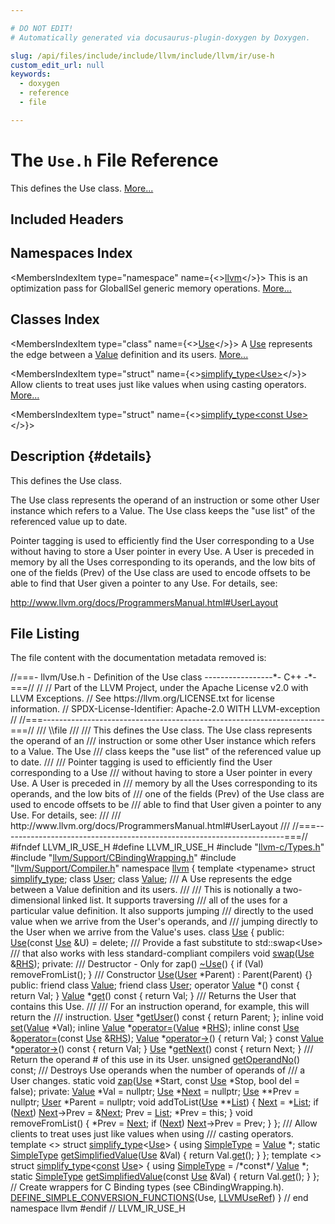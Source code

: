 ```yaml
---

# DO NOT EDIT!
# Automatically generated via docusaurus-plugin-doxygen by Doxygen.

slug: /api/files/include/include/llvm/include/llvm/ir/use-h
custom_edit_url: null
keywords:
  - doxygen
  - reference
  - file

---
```





# The `Use.h` File Reference

<DoxygenPage pluginConfig={pluginConfig}>

This defines the Use class. <a href="#details">More...</a>

## Included Headers

<IncludesList>
<IncludesListItem
  filePath="llvm-c/Types.h"
  permalink="/docs/api/files/include/include/llvm-c/types-h"
  isLocal="true" />
<IncludesListItem
  filePath="llvm/Support/CBindingWrapping.h"
  permalink="/docs/api/files/include/include/llvm/include/llvm/support/cbindingwrapping-h"
  isLocal="true" />
<IncludesListItem
  filePath="llvm/Support/Compiler.h"
  permalink="/docs/api/files/include/include/llvm/include/llvm/support/compiler-h"
  isLocal="true" />
</IncludesList>

## Namespaces Index

<MembersIndex>

<MembersIndexItem
  type="namespace"
  name={<><a href="/docs/api/namespaces/llvm">llvm</a></>}>
This is an optimization pass for GlobalISel generic memory operations. <a href="/docs/api/namespaces/llvm/#details">More...</a>
</MembersIndexItem>

</MembersIndex>

## Classes Index

<MembersIndex>

<MembersIndexItem
  type="class"
  name={<><a href="/docs/api/classes/llvm/use">Use</a></>}>
A <a href="/docs/api/classes/llvm/use">Use</a> represents the edge between a <a href="/docs/api/classes/llvm/value">Value</a> definition and its users. <a href="/docs/api/classes/llvm/use/#details">More...</a>
</MembersIndexItem>

<MembersIndexItem
  type="struct"
  name={<><a href="/docs/api/structs/llvm/simplify-type-27218edf7fb98a791934726f4ff31474">simplify_type&lt;Use&gt;</a></>}>
Allow clients to treat uses just like values when using casting operators. <a href="/docs/api/structs/llvm/simplify-type-27218edf7fb98a791934726f4ff31474/#details">More...</a>
</MembersIndexItem>

<MembersIndexItem
  type="struct"
  name={<><a href="/docs/api/structs/llvm/simplify-type-281e69781494059eea45e68051c37fd3">simplify_type&lt;const Use&gt;</a></>}>
</MembersIndexItem>

</MembersIndex>

## Description {#details}

This defines the Use class.

The Use class represents the operand of an instruction or some other User instance which refers to a Value. The Use class keeps the &quot;use list&quot; of the referenced value up to date.

Pointer tagging is used to efficiently find the User corresponding to a Use without having to store a User pointer in every Use. A User is preceded in memory by all the Uses corresponding to its operands, and the low bits of one of the fields (Prev) of the Use class are used to encode offsets to be able to find that User given a pointer to any Use. For details, see:

<a href="http://www.llvm.org/docs/ProgrammersManual.html#UserLayout">http://www.llvm.org/docs/ProgrammersManual.html#UserLayout</a>

## File Listing

The file content with the documentation metadata removed is:

<ProgramListing>

<Link id="l00001" /><CodeLine lineNumber="1"><Highlight kind="comment">//===- llvm/Use.h - Definition of the Use class -----------------&#42;- C++ -&#42;-===//</Highlight><Highlight kind="normal"></Highlight></CodeLine>
<Link id="l00002" /><CodeLine lineNumber="2"><Highlight kind="normal"></Highlight><Highlight kind="comment">//</Highlight><Highlight kind="normal"></Highlight></CodeLine>
<Link id="l00003" /><CodeLine lineNumber="3"><Highlight kind="normal"></Highlight><Highlight kind="comment">// Part of the LLVM Project, under the Apache License v2.0 with LLVM Exceptions.</Highlight><Highlight kind="normal"></Highlight></CodeLine>
<Link id="l00004" /><CodeLine lineNumber="4"><Highlight kind="normal"></Highlight><Highlight kind="comment">// See https://llvm.org/LICENSE.txt for license information.</Highlight><Highlight kind="normal"></Highlight></CodeLine>
<Link id="l00005" /><CodeLine lineNumber="5"><Highlight kind="normal"></Highlight><Highlight kind="comment">// SPDX-License-Identifier: Apache-2.0 WITH LLVM-exception</Highlight><Highlight kind="normal"></Highlight></CodeLine>
<Link id="l00006" /><CodeLine lineNumber="6"><Highlight kind="normal"></Highlight><Highlight kind="comment">//</Highlight><Highlight kind="normal"></Highlight></CodeLine>
<Link id="l00007" /><CodeLine lineNumber="7"><Highlight kind="normal"></Highlight><Highlight kind="comment">//===----------------------------------------------------------------------===//</Highlight><Highlight kind="comment"></Highlight></CodeLine>
<Link id="l00008" /><CodeLine lineNumber="8"><Highlight kind="comment">/// \\file</Highlight></CodeLine>
<Link id="l00009" /><CodeLine lineNumber="9"><Highlight kind="comment">///</Highlight></CodeLine>
<Link id="l00010" /><CodeLine lineNumber="10"><Highlight kind="comment">/// This defines the Use class.  The Use class represents the operand of an</Highlight></CodeLine>
<Link id="l00011" /><CodeLine lineNumber="11"><Highlight kind="comment">/// instruction or some other User instance which refers to a Value.  The Use</Highlight></CodeLine>
<Link id="l00012" /><CodeLine lineNumber="12"><Highlight kind="comment">/// class keeps the &quot;use list&quot; of the referenced value up to date.</Highlight></CodeLine>
<Link id="l00013" /><CodeLine lineNumber="13"><Highlight kind="comment">///</Highlight></CodeLine>
<Link id="l00014" /><CodeLine lineNumber="14"><Highlight kind="comment">/// Pointer tagging is used to efficiently find the User corresponding to a Use</Highlight></CodeLine>
<Link id="l00015" /><CodeLine lineNumber="15"><Highlight kind="comment">/// without having to store a User pointer in every Use. A User is preceded in</Highlight></CodeLine>
<Link id="l00016" /><CodeLine lineNumber="16"><Highlight kind="comment">/// memory by all the Uses corresponding to its operands, and the low bits of</Highlight></CodeLine>
<Link id="l00017" /><CodeLine lineNumber="17"><Highlight kind="comment">/// one of the fields (Prev) of the Use class are used to encode offsets to be</Highlight></CodeLine>
<Link id="l00018" /><CodeLine lineNumber="18"><Highlight kind="comment">/// able to find that User given a pointer to any Use. For details, see:</Highlight></CodeLine>
<Link id="l00019" /><CodeLine lineNumber="19"><Highlight kind="comment">///</Highlight></CodeLine>
<Link id="l00020" /><CodeLine lineNumber="20"><Highlight kind="comment">///   http://www.llvm.org/docs/ProgrammersManual.html#UserLayout</Highlight></CodeLine>
<Link id="l00021" /><CodeLine lineNumber="21"><Highlight kind="comment">///</Highlight><Highlight kind="normal"></Highlight></CodeLine>
<Link id="l00022" /><CodeLine lineNumber="22"><Highlight kind="normal"></Highlight><Highlight kind="comment">//===----------------------------------------------------------------------===//</Highlight><Highlight kind="normal"></Highlight></CodeLine>
<Link id="l00023" /><CodeLine lineNumber="23"><Highlight kind="normal"></Highlight></CodeLine>
<Link id="l00024" /><CodeLine lineNumber="24"><Highlight kind="normal"></Highlight><Highlight kind="preprocessor">#ifndef LLVM&#95;IR&#95;USE&#95;H</Highlight><Highlight kind="normal"></Highlight></CodeLine>
<Link id="l00025" /><CodeLine lineNumber="25"><Highlight kind="normal"></Highlight><Highlight kind="preprocessor">#define LLVM&#95;IR&#95;USE&#95;H</Highlight><Highlight kind="normal"></Highlight></CodeLine>
<Link id="l00026" /><CodeLine lineNumber="26"><Highlight kind="normal"></Highlight></CodeLine>
<Link id="l00027" /><CodeLine lineNumber="27"><Highlight kind="normal"></Highlight><Highlight kind="preprocessor">#include &quot;<a href="/docs/api/files/include/include/llvm-c/types-h">llvm-c/Types.h</a>&quot;</Highlight><Highlight kind="normal"></Highlight></CodeLine>
<Link id="l00028" /><CodeLine lineNumber="28"><Highlight kind="normal"></Highlight><Highlight kind="preprocessor">#include &quot;<a href="/docs/api/files/include/include/llvm/include/llvm/support/cbindingwrapping-h">llvm/Support/CBindingWrapping.h</a>&quot;</Highlight><Highlight kind="normal"></Highlight></CodeLine>
<Link id="l00029" /><CodeLine lineNumber="29"><Highlight kind="normal"></Highlight><Highlight kind="preprocessor">#include &quot;<a href="/docs/api/files/include/include/llvm/include/llvm/support/compiler-h">llvm/Support/Compiler.h</a>&quot;</Highlight><Highlight kind="normal"></Highlight></CodeLine>
<Link id="l00030" /><CodeLine lineNumber="30"><Highlight kind="normal"></Highlight></CodeLine>
<Link id="l00031" /><CodeLine lineNumber="31"><Highlight kind="normal"></Highlight><Highlight kind="keyword">namespace </Highlight><Highlight kind="normal"><a href="/docs/api/namespaces/llvm">llvm</a> &#123;</Highlight></CodeLine>
<Link id="l00032" /><CodeLine lineNumber="32"><Highlight kind="normal"></Highlight></CodeLine>
<Link id="l00033" /><CodeLine lineNumber="33"><Highlight kind="normal"></Highlight><Highlight kind="keyword">template</Highlight><Highlight kind="normal"> &lt;</Highlight><Highlight kind="keyword">typename</Highlight><Highlight kind="normal">&gt; </Highlight><Highlight kind="keyword">struct </Highlight><Highlight kind="normal"><a href="/docs/api/structs/llvm/simplify-type">simplify&#95;type</a>;</Highlight></CodeLine>
<Link id="l00034" /><CodeLine lineNumber="34"><Highlight kind="normal"></Highlight><Highlight kind="keyword">class </Highlight><Highlight kind="normal"><a href="/docs/api/classes/llvm/user">User</a>;</Highlight></CodeLine>
<Link id="l00035" /><CodeLine lineNumber="35"><Highlight kind="normal"></Highlight><Highlight kind="keyword">class </Highlight><Highlight kind="normal"><a href="/docs/api/classes/llvm/value">Value</a>;</Highlight></CodeLine>
<Link id="l00036" /><CodeLine lineNumber="36"><Highlight kind="normal"></Highlight><Highlight kind="comment"></Highlight></CodeLine>
<Link id="l00037" /><CodeLine lineNumber="37"><Highlight kind="comment">/// A Use represents the edge between a Value definition and its users.</Highlight></CodeLine>
<Link id="l00038" /><CodeLine lineNumber="38"><Highlight kind="comment">///</Highlight></CodeLine>
<Link id="l00039" /><CodeLine lineNumber="39"><Highlight kind="comment">/// This is notionally a two-dimensional linked list. It supports traversing</Highlight></CodeLine>
<Link id="l00040" /><CodeLine lineNumber="40"><Highlight kind="comment">/// all of the uses for a particular value definition. It also supports jumping</Highlight></CodeLine>
<Link id="l00041" /><CodeLine lineNumber="41"><Highlight kind="comment">/// directly to the used value when we arrive from the User&#39;s operands, and</Highlight></CodeLine>
<Link id="l00042" /><CodeLine lineNumber="42"><Highlight kind="comment">/// jumping directly to the User when we arrive from the Value&#39;s uses.</Highlight><Highlight kind="normal"></Highlight></CodeLine>
<Link id="l00043" /><CodeLine lineNumber="43" lineLink="/docs/api/classes/llvm/use"><Highlight kind="normal"></Highlight><Highlight kind="keyword">class </Highlight><Highlight kind="normal"><a href="/docs/api/classes/llvm/use/#a5794eddf111636a89357ec2c4dfc600d">Use</a> &#123;</Highlight></CodeLine>
<Link id="l00044" /><CodeLine lineNumber="44"><Highlight kind="normal"></Highlight><Highlight kind="keyword">public</Highlight><Highlight kind="normal">:</Highlight></CodeLine>
<Link id="l00045" /><CodeLine lineNumber="45" lineLink="/docs/api/classes/llvm/use/#a5794eddf111636a89357ec2c4dfc600d"><Highlight kind="normal">  <a href="/docs/api/classes/llvm/use/#a5794eddf111636a89357ec2c4dfc600d">Use</a>(</Highlight><Highlight kind="keyword">const</Highlight><Highlight kind="normal"> <a href="/docs/api/classes/llvm/use/#a5794eddf111636a89357ec2c4dfc600d">Use</a> &amp;U) = </Highlight><Highlight kind="keyword">delete</Highlight><Highlight kind="normal">;</Highlight></CodeLine>
<Link id="l00046" /><CodeLine lineNumber="46"><Highlight kind="normal"></Highlight><Highlight kind="comment"></Highlight></CodeLine>
<Link id="l00047" /><CodeLine lineNumber="47"><Highlight kind="comment">  /// Provide a fast substitute to std::swap&lt;Use&gt;</Highlight></CodeLine>
<Link id="l00048" /><CodeLine lineNumber="48"><Highlight kind="comment">  /// that also works with less standard-compliant compilers</Highlight><Highlight kind="normal"></Highlight></CodeLine>
<Link id="l00049" /><CodeLine lineNumber="49"><Highlight kind="normal">  </Highlight><Highlight kind="keywordtype">void</Highlight><Highlight kind="normal"> <a href="/docs/api/classes/llvm/use/#a571caa9e25e6854e940f5bd78b7d8c9b">swap</a>(<a href="/docs/api/classes/llvm/use/#a5794eddf111636a89357ec2c4dfc600d">Use</a> &amp;<a href="/docs/api/files/lib/lib/target/lib/target/x86/x86partialreduction-cpp/#a87b8bfbbe9d8f7146d7f20a5fb42efd0">RHS</a>);</Highlight></CodeLine>
<Link id="l00050" /><CodeLine lineNumber="50"><Highlight kind="normal"></Highlight></CodeLine>
<Link id="l00051" /><CodeLine lineNumber="51"><Highlight kind="normal"></Highlight><Highlight kind="keyword">private</Highlight><Highlight kind="normal">:</Highlight><Highlight kind="comment"></Highlight></CodeLine>
<Link id="l00052" /><CodeLine lineNumber="52"><Highlight kind="comment">  /// Destructor - Only for zap()</Highlight><Highlight kind="normal"></Highlight></CodeLine>
<Link id="l00053" /><CodeLine lineNumber="53"><Highlight kind="normal">  <a href="/docs/api/classes/llvm/use/#a5794eddf111636a89357ec2c4dfc600d">~Use</a>() &#123;</Highlight></CodeLine>
<Link id="l00054" /><CodeLine lineNumber="54"><Highlight kind="normal">    </Highlight><Highlight kind="keywordflow">if</Highlight><Highlight kind="normal"> (Val)</Highlight></CodeLine>
<Link id="l00055" /><CodeLine lineNumber="55"><Highlight kind="normal">      removeFromList();</Highlight></CodeLine>
<Link id="l00056" /><CodeLine lineNumber="56"><Highlight kind="normal">  &#125;</Highlight></CodeLine>
<Link id="l00057" /><CodeLine lineNumber="57"><Highlight kind="normal"></Highlight><Highlight kind="comment"></Highlight></CodeLine>
<Link id="l00058" /><CodeLine lineNumber="58"><Highlight kind="comment">  /// Constructor</Highlight><Highlight kind="normal"></Highlight></CodeLine>
<Link id="l00059" /><CodeLine lineNumber="59"><Highlight kind="normal">  <a href="/docs/api/classes/llvm/use/#a5794eddf111636a89357ec2c4dfc600d">Use</a>(<a href="/docs/api/classes/llvm/user">User</a> &#42;Parent) : Parent(Parent) &#123;&#125;</Highlight></CodeLine>
<Link id="l00060" /><CodeLine lineNumber="60"><Highlight kind="normal"></Highlight></CodeLine>
<Link id="l00061" /><CodeLine lineNumber="61"><Highlight kind="normal"></Highlight><Highlight kind="keyword">public</Highlight><Highlight kind="normal">:</Highlight></CodeLine>
<Link id="l00062" /><CodeLine lineNumber="62" lineLink="/docs/api/classes/llvm/use/#aeceedf6e1a7d48a588516ce2b1983d6f"><Highlight kind="normal">  </Highlight><Highlight kind="keyword">friend</Highlight><Highlight kind="normal"> </Highlight><Highlight kind="keyword">class </Highlight><Highlight kind="normal"><a href="/docs/api/classes/llvm/use/#aeceedf6e1a7d48a588516ce2b1983d6f">Value</a>;</Highlight></CodeLine>
<Link id="l00063" /><CodeLine lineNumber="63" lineLink="/docs/api/classes/llvm/use/#a38c437d9dcaefebe4efaf0edf00c45de"><Highlight kind="normal">  </Highlight><Highlight kind="keyword">friend</Highlight><Highlight kind="normal"> </Highlight><Highlight kind="keyword">class </Highlight><Highlight kind="normal"><a href="/docs/api/classes/llvm/use/#a38c437d9dcaefebe4efaf0edf00c45de">User</a>;</Highlight></CodeLine>
<Link id="l00064" /><CodeLine lineNumber="64"><Highlight kind="normal"></Highlight></CodeLine>
<Link id="l00065" /><CodeLine lineNumber="65" lineLink="/docs/api/classes/llvm/use/#a008e3d16a9e6648481a0d2b1a61bffa4"><Highlight kind="normal">  </Highlight><Highlight kind="keyword">operator</Highlight><Highlight kind="normal"> <a href="/docs/api/classes/llvm/use/#aeceedf6e1a7d48a588516ce2b1983d6f">Value</a> &#42;() </Highlight><Highlight kind="keyword">const</Highlight><Highlight kind="normal"> &#123; </Highlight><Highlight kind="keywordflow">return</Highlight><Highlight kind="normal"> Val; &#125;</Highlight></CodeLine>
<Link id="l00066" /><CodeLine lineNumber="66" lineLink="/docs/api/classes/llvm/use/#ad77c21b5dd2c8765f87e3fb054d68def"><Highlight kind="normal">  <a href="/docs/api/classes/llvm/use/#aeceedf6e1a7d48a588516ce2b1983d6f">Value</a> &#42;<a href="/docs/api/classes/llvm/use/#ad77c21b5dd2c8765f87e3fb054d68def">get</a>()</Highlight><Highlight kind="keyword"> const </Highlight><Highlight kind="normal">&#123; </Highlight><Highlight kind="keywordflow">return</Highlight><Highlight kind="normal"> Val; &#125;</Highlight></CodeLine>
<Link id="l00067" /><CodeLine lineNumber="67"><Highlight kind="normal"></Highlight><Highlight kind="comment"></Highlight></CodeLine>
<Link id="l00068" /><CodeLine lineNumber="68"><Highlight kind="comment">  /// Returns the User that contains this Use.</Highlight></CodeLine>
<Link id="l00069" /><CodeLine lineNumber="69"><Highlight kind="comment">  ///</Highlight></CodeLine>
<Link id="l00070" /><CodeLine lineNumber="70"><Highlight kind="comment">  /// For an instruction operand, for example, this will return the</Highlight></CodeLine>
<Link id="l00071" /><CodeLine lineNumber="71"><Highlight kind="comment">  /// instruction.</Highlight><Highlight kind="normal"></Highlight></CodeLine>
<Link id="l00072" /><CodeLine lineNumber="72" lineLink="/docs/api/classes/llvm/use/#a53a48d67682705c5f7f06ffc850fd622"><Highlight kind="normal">  <a href="/docs/api/classes/llvm/use/#a38c437d9dcaefebe4efaf0edf00c45de">User</a> &#42;<a href="/docs/api/classes/llvm/use/#a53a48d67682705c5f7f06ffc850fd622">getUser</a>()</Highlight><Highlight kind="keyword"> const </Highlight><Highlight kind="normal">&#123; </Highlight><Highlight kind="keywordflow">return</Highlight><Highlight kind="normal"> Parent; &#125;;</Highlight></CodeLine>
<Link id="l00073" /><CodeLine lineNumber="73"><Highlight kind="normal"></Highlight></CodeLine>
<Link id="l00074" /><CodeLine lineNumber="74"><Highlight kind="normal">  </Highlight><Highlight kind="keyword">inline</Highlight><Highlight kind="normal"> </Highlight><Highlight kind="keywordtype">void</Highlight><Highlight kind="normal"> <a href="/docs/api/classes/llvm/use/#a40360b4fa7b8e6920a68e5a8a0814f1f">set</a>(<a href="/docs/api/classes/llvm/value">Value</a> &#42;Val);</Highlight></CodeLine>
<Link id="l00075" /><CodeLine lineNumber="75"><Highlight kind="normal"></Highlight></CodeLine>
<Link id="l00076" /><CodeLine lineNumber="76"><Highlight kind="normal">  </Highlight><Highlight kind="keyword">inline</Highlight><Highlight kind="normal"> <a href="/docs/api/classes/llvm/value">Value</a> &#42;<a href="/docs/api/classes/llvm/use/#ada20e2dc9c9b0301ce74b2fc3f40b7ee">operator=</a>(<a href="/docs/api/classes/llvm/value">Value</a> &#42;<a href="/docs/api/files/lib/lib/target/lib/target/x86/x86partialreduction-cpp/#a87b8bfbbe9d8f7146d7f20a5fb42efd0">RHS</a>);</Highlight></CodeLine>
<Link id="l00077" /><CodeLine lineNumber="77"><Highlight kind="normal">  </Highlight><Highlight kind="keyword">inline</Highlight><Highlight kind="normal"> </Highlight><Highlight kind="keyword">const</Highlight><Highlight kind="normal"> <a href="/docs/api/classes/llvm/use">Use</a> &amp;<a href="/docs/api/classes/llvm/use/#ada20e2dc9c9b0301ce74b2fc3f40b7ee">operator=</a>(</Highlight><Highlight kind="keyword">const</Highlight><Highlight kind="normal"> <a href="/docs/api/classes/llvm/use">Use</a> &amp;<a href="/docs/api/files/lib/lib/target/lib/target/x86/x86partialreduction-cpp/#a87b8bfbbe9d8f7146d7f20a5fb42efd0">RHS</a>);</Highlight></CodeLine>
<Link id="l00078" /><CodeLine lineNumber="78"><Highlight kind="normal"></Highlight></CodeLine>
<Link id="l00079" /><CodeLine lineNumber="79" lineLink="/docs/api/classes/llvm/use/#a92763d56156cb84df0086a0e39f5e487"><Highlight kind="normal">  <a href="/docs/api/classes/llvm/use/#aeceedf6e1a7d48a588516ce2b1983d6f">Value</a> &#42;<a href="/docs/api/classes/llvm/use/#a92763d56156cb84df0086a0e39f5e487">operator-&gt;</a>() &#123; </Highlight><Highlight kind="keywordflow">return</Highlight><Highlight kind="normal"> Val; &#125;</Highlight></CodeLine>
<Link id="l00080" /><CodeLine lineNumber="80" lineLink="/docs/api/classes/llvm/use/#a3a1080f6345aafd5d4b863508deaab20"><Highlight kind="normal">  </Highlight><Highlight kind="keyword">const</Highlight><Highlight kind="normal"> <a href="/docs/api/classes/llvm/use/#aeceedf6e1a7d48a588516ce2b1983d6f">Value</a> &#42;<a href="/docs/api/classes/llvm/use/#a3a1080f6345aafd5d4b863508deaab20">operator-&gt;</a>()</Highlight><Highlight kind="keyword"> const </Highlight><Highlight kind="normal">&#123; </Highlight><Highlight kind="keywordflow">return</Highlight><Highlight kind="normal"> Val; &#125;</Highlight></CodeLine>
<Link id="l00081" /><CodeLine lineNumber="81"><Highlight kind="normal"></Highlight></CodeLine>
<Link id="l00082" /><CodeLine lineNumber="82" lineLink="/docs/api/classes/llvm/use/#ad32360b17f849df25d61b70bc82cc753"><Highlight kind="normal">  <a href="/docs/api/classes/llvm/use/#a5794eddf111636a89357ec2c4dfc600d">Use</a> &#42;<a href="/docs/api/classes/llvm/use/#ad32360b17f849df25d61b70bc82cc753">getNext</a>()</Highlight><Highlight kind="keyword"> const </Highlight><Highlight kind="normal">&#123; </Highlight><Highlight kind="keywordflow">return</Highlight><Highlight kind="normal"> Next; &#125;</Highlight></CodeLine>
<Link id="l00083" /><CodeLine lineNumber="83"><Highlight kind="normal"></Highlight><Highlight kind="comment"></Highlight></CodeLine>
<Link id="l00084" /><CodeLine lineNumber="84"><Highlight kind="comment">  /// Return the operand # of this use in its User.</Highlight><Highlight kind="normal"></Highlight></CodeLine>
<Link id="l00085" /><CodeLine lineNumber="85"><Highlight kind="normal">  </Highlight><Highlight kind="keywordtype">unsigned</Highlight><Highlight kind="normal"> <a href="/docs/api/classes/llvm/use/#a541187eb976df2189b40b3f62ed2cee0">getOperandNo</a>() </Highlight><Highlight kind="keyword">const</Highlight><Highlight kind="normal">;</Highlight></CodeLine>
<Link id="l00086" /><CodeLine lineNumber="86"><Highlight kind="normal"></Highlight><Highlight kind="comment"></Highlight></CodeLine>
<Link id="l00087" /><CodeLine lineNumber="87"><Highlight kind="comment">  /// Destroys Use operands when the number of operands of</Highlight></CodeLine>
<Link id="l00088" /><CodeLine lineNumber="88"><Highlight kind="comment">  /// a User changes.</Highlight><Highlight kind="normal"></Highlight></CodeLine>
<Link id="l00089" /><CodeLine lineNumber="89"><Highlight kind="normal">  </Highlight><Highlight kind="keyword">static</Highlight><Highlight kind="normal"> </Highlight><Highlight kind="keywordtype">void</Highlight><Highlight kind="normal"> <a href="/docs/api/classes/llvm/use/#a017fb8dfaf7591379bf7596ce0f196eb">zap</a>(<a href="/docs/api/classes/llvm/use">Use</a> &#42;Start, </Highlight><Highlight kind="keyword">const</Highlight><Highlight kind="normal"> <a href="/docs/api/classes/llvm/use">Use</a> &#42;Stop, </Highlight><Highlight kind="keywordtype">bool</Highlight><Highlight kind="normal"> del = </Highlight><Highlight kind="keyword">false</Highlight><Highlight kind="normal">);</Highlight></CodeLine>
<Link id="l00090" /><CodeLine lineNumber="90"><Highlight kind="normal"></Highlight></CodeLine>
<Link id="l00091" /><CodeLine lineNumber="91"><Highlight kind="normal"></Highlight><Highlight kind="keyword">private</Highlight><Highlight kind="normal">:</Highlight></CodeLine>
<Link id="l00092" /><CodeLine lineNumber="92"><Highlight kind="normal"></Highlight></CodeLine>
<Link id="l00093" /><CodeLine lineNumber="93"><Highlight kind="normal">  <a href="/docs/api/classes/llvm/value">Value</a> &#42;Val = </Highlight><Highlight kind="keyword">nullptr</Highlight><Highlight kind="normal">;</Highlight></CodeLine>
<Link id="l00094" /><CodeLine lineNumber="94"><Highlight kind="normal">  <a href="/docs/api/classes/llvm/use">Use</a> &#42;<a href="/docs/api/namespaces/llvm/#ab13c360340346d082b959b8cd79f2c1a">Next</a> = </Highlight><Highlight kind="keyword">nullptr</Highlight><Highlight kind="normal">;</Highlight></CodeLine>
<Link id="l00095" /><CodeLine lineNumber="95"><Highlight kind="normal">  <a href="/docs/api/classes/llvm/use">Use</a> &#42;&#42;Prev = </Highlight><Highlight kind="keyword">nullptr</Highlight><Highlight kind="normal">;</Highlight></CodeLine>
<Link id="l00096" /><CodeLine lineNumber="96"><Highlight kind="normal">  <a href="/docs/api/classes/llvm/user">User</a> &#42;Parent = </Highlight><Highlight kind="keyword">nullptr</Highlight><Highlight kind="normal">;</Highlight></CodeLine>
<Link id="l00097" /><CodeLine lineNumber="97"><Highlight kind="normal"></Highlight></CodeLine>
<Link id="l00098" /><CodeLine lineNumber="98"><Highlight kind="normal">  </Highlight><Highlight kind="keywordtype">void</Highlight><Highlight kind="normal"> addToList(<a href="/docs/api/classes/llvm/use">Use</a> &#42;&#42;<a href="/docs/api/namespaces/llvm/#acefe92adee8725ad904c7c43649790e8a4ee29ca12c7d126654bd0e5275de6135">List</a>) &#123;</Highlight></CodeLine>
<Link id="l00099" /><CodeLine lineNumber="99"><Highlight kind="normal">    <a href="/docs/api/namespaces/llvm/#ab13c360340346d082b959b8cd79f2c1a">Next</a> = &#42;<a href="/docs/api/namespaces/llvm/#acefe92adee8725ad904c7c43649790e8a4ee29ca12c7d126654bd0e5275de6135">List</a>;</Highlight></CodeLine>
<Link id="l00100" /><CodeLine lineNumber="100"><Highlight kind="normal">    </Highlight><Highlight kind="keywordflow">if</Highlight><Highlight kind="normal"> (<a href="/docs/api/namespaces/llvm/#ab13c360340346d082b959b8cd79f2c1a">Next</a>)</Highlight></CodeLine>
<Link id="l00101" /><CodeLine lineNumber="101"><Highlight kind="normal">      <a href="/docs/api/namespaces/llvm/#ab13c360340346d082b959b8cd79f2c1a">Next</a>-&gt;Prev = &amp;<a href="/docs/api/namespaces/llvm/#ab13c360340346d082b959b8cd79f2c1a">Next</a>;</Highlight></CodeLine>
<Link id="l00102" /><CodeLine lineNumber="102"><Highlight kind="normal">    Prev = <a href="/docs/api/namespaces/llvm/#acefe92adee8725ad904c7c43649790e8a4ee29ca12c7d126654bd0e5275de6135">List</a>;</Highlight></CodeLine>
<Link id="l00103" /><CodeLine lineNumber="103"><Highlight kind="normal">    &#42;Prev = </Highlight><Highlight kind="keyword">this</Highlight><Highlight kind="normal">;</Highlight></CodeLine>
<Link id="l00104" /><CodeLine lineNumber="104"><Highlight kind="normal">  &#125;</Highlight></CodeLine>
<Link id="l00105" /><CodeLine lineNumber="105"><Highlight kind="normal"></Highlight></CodeLine>
<Link id="l00106" /><CodeLine lineNumber="106"><Highlight kind="normal">  </Highlight><Highlight kind="keywordtype">void</Highlight><Highlight kind="normal"> removeFromList() &#123;</Highlight></CodeLine>
<Link id="l00107" /><CodeLine lineNumber="107"><Highlight kind="normal">    &#42;Prev = <a href="/docs/api/namespaces/llvm/#ab13c360340346d082b959b8cd79f2c1a">Next</a>;</Highlight></CodeLine>
<Link id="l00108" /><CodeLine lineNumber="108"><Highlight kind="normal">    </Highlight><Highlight kind="keywordflow">if</Highlight><Highlight kind="normal"> (<a href="/docs/api/namespaces/llvm/#ab13c360340346d082b959b8cd79f2c1a">Next</a>)</Highlight></CodeLine>
<Link id="l00109" /><CodeLine lineNumber="109"><Highlight kind="normal">      <a href="/docs/api/namespaces/llvm/#ab13c360340346d082b959b8cd79f2c1a">Next</a>-&gt;Prev = Prev;</Highlight></CodeLine>
<Link id="l00110" /><CodeLine lineNumber="110"><Highlight kind="normal">  &#125;</Highlight></CodeLine>
<Link id="l00111" /><CodeLine lineNumber="111"><Highlight kind="normal">&#125;;</Highlight></CodeLine>
<Link id="l00112" /><CodeLine lineNumber="112"><Highlight kind="normal"></Highlight><Highlight kind="comment"></Highlight></CodeLine>
<Link id="l00113" /><CodeLine lineNumber="113"><Highlight kind="comment">/// Allow clients to treat uses just like values when using</Highlight></CodeLine>
<Link id="l00114" /><CodeLine lineNumber="114"><Highlight kind="comment">/// casting operators.</Highlight><Highlight kind="normal"></Highlight></CodeLine>
<Link id="l00115" /><CodeLine lineNumber="115" lineLink="/docs/api/structs/llvm/simplify-type-27218edf7fb98a791934726f4ff31474"><Highlight kind="normal"></Highlight><Highlight kind="keyword">template</Highlight><Highlight kind="normal"> &lt;&gt; </Highlight><Highlight kind="keyword">struct </Highlight><Highlight kind="normal"><a href="/docs/api/structs/llvm/simplify-type">simplify&#95;type</a>&lt;<a href="/docs/api/classes/llvm/use">Use</a>&gt; &#123;</Highlight></CodeLine>
<Link id="l00116" /><CodeLine lineNumber="116" lineLink="/docs/api/structs/llvm/simplify-type-27218edf7fb98a791934726f4ff31474/#adc3654879c6ed8cb52e90847f45ca2ed"><Highlight kind="normal">  </Highlight><Highlight kind="keyword">using </Highlight><Highlight kind="normal"><a href="/docs/api/structs/llvm/simplify-type-27218edf7fb98a791934726f4ff31474/#adc3654879c6ed8cb52e90847f45ca2ed">SimpleType</a> = <a href="/docs/api/classes/llvm/value">Value</a> &#42;;</Highlight></CodeLine>
<Link id="l00117" /><CodeLine lineNumber="117"><Highlight kind="normal"></Highlight></CodeLine>
<Link id="l00118" /><CodeLine lineNumber="118" lineLink="/docs/api/structs/llvm/simplify-type-27218edf7fb98a791934726f4ff31474/#a96566c79e16938431d587d7e4347b231"><Highlight kind="normal">  </Highlight><Highlight kind="keyword">static</Highlight><Highlight kind="normal"> <a href="/docs/api/structs/llvm/simplify-type-27218edf7fb98a791934726f4ff31474/#adc3654879c6ed8cb52e90847f45ca2ed">SimpleType</a> <a href="/docs/api/structs/llvm/simplify-type-27218edf7fb98a791934726f4ff31474/#a96566c79e16938431d587d7e4347b231">getSimplifiedValue</a>(<a href="/docs/api/classes/llvm/use">Use</a> &amp;Val) &#123; </Highlight><Highlight kind="keywordflow">return</Highlight><Highlight kind="normal"> Val.<a href="/docs/api/classes/llvm/use/#ad77c21b5dd2c8765f87e3fb054d68def">get</a>(); &#125;</Highlight></CodeLine>
<Link id="l00119" /><CodeLine lineNumber="119"><Highlight kind="normal">&#125;;</Highlight></CodeLine>
<Link id="l00120" /><CodeLine lineNumber="120" lineLink="/docs/api/structs/llvm/simplify-type-281e69781494059eea45e68051c37fd3"><Highlight kind="normal"></Highlight><Highlight kind="keyword">template</Highlight><Highlight kind="normal"> &lt;&gt; </Highlight><Highlight kind="keyword">struct </Highlight><Highlight kind="normal"><a href="/docs/api/structs/llvm/simplify-type">simplify&#95;type</a>&lt;<a href="/docs/api/files/lib/lib/target/lib/target/aarch64/aarch64promoteconstant-cpp/#a90f8350fecae261c25be85d38b451bff">const</a> <a href="/docs/api/classes/llvm/use">Use</a>&gt; &#123;</Highlight></CodeLine>
<Link id="l00121" /><CodeLine lineNumber="121" lineLink="/docs/api/structs/llvm/simplify-type-281e69781494059eea45e68051c37fd3/#a2ceb4de1ebffa2e519aba59191eae06a"><Highlight kind="normal">  </Highlight><Highlight kind="keyword">using </Highlight><Highlight kind="normal"><a href="/docs/api/structs/llvm/simplify-type-281e69781494059eea45e68051c37fd3/#a2ceb4de1ebffa2e519aba59191eae06a">SimpleType</a> = </Highlight><Highlight kind="comment">/&#42;const&#42;/</Highlight><Highlight kind="normal"> <a href="/docs/api/classes/llvm/value">Value</a> &#42;;</Highlight></CodeLine>
<Link id="l00122" /><CodeLine lineNumber="122"><Highlight kind="normal"></Highlight></CodeLine>
<Link id="l00123" /><CodeLine lineNumber="123" lineLink="/docs/api/structs/llvm/simplify-type-281e69781494059eea45e68051c37fd3/#a37607e885539a5a68651cece02813964"><Highlight kind="normal">  </Highlight><Highlight kind="keyword">static</Highlight><Highlight kind="normal"> <a href="/docs/api/structs/llvm/simplify-type-281e69781494059eea45e68051c37fd3/#a2ceb4de1ebffa2e519aba59191eae06a">SimpleType</a> <a href="/docs/api/structs/llvm/simplify-type-281e69781494059eea45e68051c37fd3/#a37607e885539a5a68651cece02813964">getSimplifiedValue</a>(</Highlight><Highlight kind="keyword">const</Highlight><Highlight kind="normal"> <a href="/docs/api/classes/llvm/use">Use</a> &amp;Val) &#123; </Highlight><Highlight kind="keywordflow">return</Highlight><Highlight kind="normal"> Val.<a href="/docs/api/classes/llvm/use/#ad77c21b5dd2c8765f87e3fb054d68def">get</a>(); &#125;</Highlight></CodeLine>
<Link id="l00124" /><CodeLine lineNumber="124"><Highlight kind="normal">&#125;;</Highlight></CodeLine>
<Link id="l00125" /><CodeLine lineNumber="125"><Highlight kind="normal"></Highlight></CodeLine>
<Link id="l00126" /><CodeLine lineNumber="126"><Highlight kind="normal"></Highlight><Highlight kind="comment">// Create wrappers for C Binding types (see CBindingWrapping.h).</Highlight><Highlight kind="normal"></Highlight></CodeLine>
<Link id="l00127" /><CodeLine lineNumber="127"><Highlight kind="normal"><a href="/docs/api/files/include/include/llvm/include/llvm/support/cbindingwrapping-h/#a65c769c08fa9fee7f298ad9c9eee5e05">DEFINE&#95;SIMPLE&#95;CONVERSION&#95;FUNCTIONS</a>(Use, <a href="/docs/api/groups/llvmcsupporttypes/#gab30423fe4582af30d65061fddc7398d7">LLVMUseRef</a>)</Highlight></CodeLine>
<Link id="l00128" /><CodeLine lineNumber="128"><Highlight kind="normal"></Highlight></CodeLine>
<Link id="l00129" /><CodeLine lineNumber="129"><Highlight kind="normal">&#125; </Highlight><Highlight kind="comment">// end namespace llvm</Highlight><Highlight kind="normal"></Highlight></CodeLine>
<Link id="l00130" /><CodeLine lineNumber="130"><Highlight kind="normal"></Highlight></CodeLine>
<Link id="l00131" /><CodeLine lineNumber="131"><Highlight kind="normal"></Highlight><Highlight kind="preprocessor">#endif </Highlight><Highlight kind="comment">// LLVM&#95;IR&#95;USE&#95;H</Highlight><Highlight kind="normal"></Highlight></CodeLine>

</ProgramListing>


</DoxygenPage>
